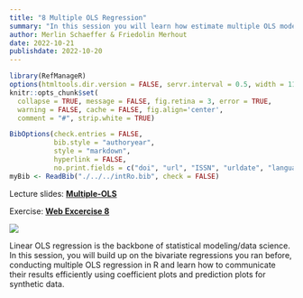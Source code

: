```yaml
---
title: "8 Multiple OLS Regression"
summary: "In this session you will learn how estimate multiple OLS models and communicate their results as visualizations of the model."
author: Merlin Schaeffer & Friedolin Merhout
date: 2022-10-21
publishdate: 2022-10-20
---
```


```r
library(RefManageR)
options(htmltools.dir.version = FALSE, servr.interval = 0.5, width = 115, digits = 2)
knitr::opts_chunk$set(
  collapse = TRUE, message = FALSE, fig.retina = 3, error = TRUE,
  warning = FALSE, cache = FALSE, fig.align='center',
  comment = "#", strip.white = TRUE)

BibOptions(check.entries = FALSE, 
           bib.style = "authoryear", 
           style = "markdown",
           hyperlink = FALSE,
           no.print.fields = c("doi", "url", "ISSN", "urldate", "language", "note", "isbn", "volume"))
myBib <- ReadBib("./../../intRo.bib", check = FALSE)
```

Lecture slides: [**Multiple-OLS**](/8-Multiple-OLS/8-Multiple-OLS.html)

Exercise: [**Web Excercise 8**](/exercises/exercise8.html)

![](/8-Multiple-OLS/8-Multiple-OLS_files/figure-html/unnamed-chunk-23-1.png)

Linear OLS regression is the backbone of statistical modeling/data science. In this session, you will build up on the bivariate regressions you ran before, conducting multiple OLS regression in R and learn how to communicate their results efficiently using coefficient plots and prediction plots for synthetic data.


